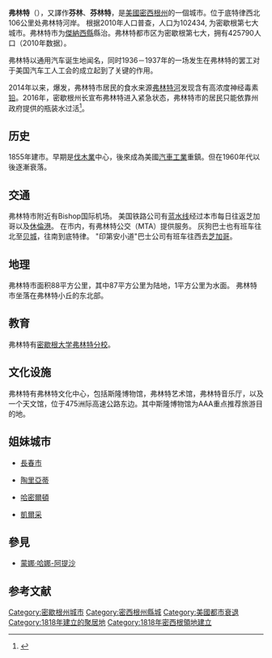 {{Infobox settlement
|official_name            = City of Flint
|settlement_type          = 市
|native_name              = Flint
|name                     = 弗林特
|nicknames = Vehicle City<br>Flint Town
|motto                    = Strong, Proud<ref>{{cite web|url=http://www.cityofflint.com/default_vs.asp|title=City of Flint, Michigan|publisher=City of Flint, Michigan|accessdate=August 25, 2012|archive-url=https://web.archive.org/web/20120901024644/http://www.cityofflint.com/default_vs.asp|archive-date=2012-09-01|dead-url=yes}}</ref> 
|image_skyline            = Flinttemplate connorcoyne.png
|imagesize                = 
|image_caption            =
|image_flag               = 
|flag_size                = 
|image_seal               = 
|seal_size                = 
|image_shield             = 
|shield_size              = 
|image_blank_emblem       = 
|blank_emblem_size        = 
|image_map                = Genesee_County_Michigan_Incorporated_and_Unincorporated_areas_Flint_Highlighted.svg
|mapsize                  = 
|map_caption              = 
|mapsize1                 = 
|map_caption1             = 
|subdivision_type         = 國家
|subdivision_name         =美國
|subdivision_type1        =州
|subdivision_name1        = [[密歇根州|密歇根州]]
|subdivision_type2        = 縣
|subdivision_name2        = [[傑納西縣_(密西根州)|傑納西縣]]
|subdivision_type3        = 
|subdivision_name3        = 
|subdivision_type4        = 
|subdivision_name4        = 
| government_type         = [[市長-議會制政府|市長-議會制政府]]
| governing_body          = 
*Flint City Council
*Receivership Transition Advisory Board
|leader_title            = 市長
|leader_name             = Karen Weaver
| leader_title1           = 
|established_title        = 聚居
|established_date         = 1819
|established_title2       = 建制
|established_date2        = 1855
|established_title3       = 
|established_date3        = 
|area_magnitude           = 1 E8
|area_footnotes           = <ref name="CenPopGazetteer2016">{{cite web|title=2017 U.S. Gazetteer Files|url=https://www2.census.gov/geo/docs/maps-data/data/gazetteer/2017_Gazetteer/2017_gaz_place_26.txt|publisher=United States Census Bureau|accessdate=Jan 3, 2019|archive-date=2019-04-27|archive-url=https://web.archive.org/web/20190427001840/https://www2.census.gov/geo/docs/maps-data/data/gazetteer/2017_Gazetteer/2017_gaz_place_26.txt|dead-url=no}}</ref>
|area_total_km2           = 88.34
|area_total_sq_mi         = 34.11
|area_land_km2            = 86.60
|area_land_sq_mi          = 33.44
|area_water_sq_mi         = 0.67
|area_water_percent       = 0.64
|area_urban_km2           = 
|area_urban_sq_mi         = 
|area_metro_km2           = 
|area_metro_sq_mi         = 
<!-- Population -->
|population_as_of         = 2010
|population_est           = 96448
|pop_est_as_of            = 2017
|population_footnotes     =
|population_total         = 102434
|population_density_km2   = 1113.66
|population_density_sq_mi = 2884.38
|population_rank          = 
|population_note          = 
|population_metro         = 415,376 
|population_density_metro_km2 = 
|population_density_metro_sq_mi = 
|population_urban         = 356,218
|population_demonym       = Flintstone<ref>{{cite press release |last=Moore |first=Kristin |date=December 1, 2015 |title=Mayor Karen Weaver Unveils 100 Day Plan |quote='With our legendary Flintstone spirit we will prevail.' |url=https://www.cityofflint.com/2015/12/01/mayor-karen-weaver-unveils-her-100-day-plan/ |location= |publisher=City of Flint, Michigan |agency= |access-date=2018-05-18 |archive-url=https://web.archive.org/web/20180413125246/https://www.cityofflint.com/2015/12/01/mayor-karen-weaver-unveils-her-100-day-plan/ |archive-date=2018-04-13 |dead-url=no}}</ref>
|timezone                 = [[北美東部時間|EST]]
|utc_offset               = -5
|timezone_DST             = EDT
|utc_offset_DST           = -4 
|coordinates              = {{coord|43|01|08|N|83|41|36|W|display=inline,title}}
|elevation_m              = 229
|elevation_ft             = 751
|postal_code_type         = 郵編
|postal_code              = 48501-48507, 48532
|area_code                = 810
|blank_name               = [[Federal_Information_Processing_Standard|FIPS編碼]]
|blank_info               = 26-29000
|blank1_name              = [[Geographic_Names_Information_System|GNIS]] ID
|blank1_info              = 0626170<ref name="GR3">{{cite web|url=http://geonames.usgs.gov|accessdate=2008-01-31|title=US Board on Geographic Names|publisher=[[United_States_Geological_Survey|United States Geological Survey]]|date=2007-10-25|archive-date=2012-02-26|archive-url=https://www.webcitation.org/65jET5cdV?url=http://geonames.usgs.gov/|dead-url=no}}</ref>
|website                  = {{URL|www.cityofflint.com}}
|footnotes                = 
|pop_est_footnotes =
|unit_pref = Imperial
|area_water_km2 = 1.74
}}
'''弗林特'''（{{lang-en|Flint}}），又譯作'''芬林'''、'''芬林特'''，是[[美國|美國]][[密西根州|密西根州]]的一個城市。位于底特律西北106公里处弗林特河岸。 根据2010年人口普查，人口为102434, 为密歇根第七大城市。弗林特市为[[傑納西縣_(密西根州)|傑納西縣]]縣治。弗林特都市区为密歇根第七大，拥有425790人口（2010年数据）。

弗林特以通用汽车诞生地闻名，同时1936－1937年的一场发生在弗林特的罢工对于美国汽车工人工会的成立起到了关键的作用。

2014年以来，{{en-link|弗林特水危机|Flint water crisis}}爆发，弗林特市居民的食水来源[[弗林特河|弗林特河]]发现含有高浓度神经毒素[[铅|铅]]。2016年，密歇根州长宣布弗林特进入紧急状态，弗林特市的居民只能依靠州政府提供的瓶装水过活<ref>{{Cite web |url=https://wknews.org/node/1700 |title=密歇根州正送赠清洁食水－但不是给断水两年的弗林特市 |accessdate=2018-11-15 |archive-date=2018-11-15 |archive-url=https://web.archive.org/web/20181115153626/https://wknews.org/node/1700 |dead-url=no }}</ref>。

==历史==
1855年建市。早期是[[伐木|伐木業]]中心，後來成為美國[[汽車工業|汽車工業]]重鎮。但在1960年代以後逐漸衰落。

==交通==
弗林特市附近有Bishop国际机场。 美国铁路公司有[[藍水號列車|蓝水线]]经过本市每日往返芝加哥以及[[休伦港_(密歇根州)|休倫港]]。 在市内，有弗林特公交（MTA）提供服务。 灰狗巴士也有班车往北至[[贝城_(密歇根州)|贝城]]，往南到底特律。 "印第安小道"巴士公司有班车往西去[[芝加哥|芝加哥]]。

==地理==
弗林特市面积88平方公里，其中87平方公里为陆地，1平方公里为水面。 弗林特市坐落在弗林特小丘的东北部。

<center>{{Weather box|width=auto
|location = 弗林特（{{link-en|弗林特Bishop 国际机场|Flint Bishop International Airport}}），1991–2020年正常值，1921年至今极端数据
|collapsed = Y
|single line = Y
|metric first = Y
| Jan high F = 29.9
| Feb high F = 32.8
| Mar high F = 43.3
| Apr high F = 56.7
| May high F = 68.9
| Jun high F = 78.2
| Jul high F = 82.1
| Aug high F = 79.9
| Sep high F = 73.1
| Oct high F = 60.1
| Nov high F = 46.6
| Dec high F = 34.9
| Jan low F = 16.0
| Feb low F = 16.7
| Mar low F = 25.1
| Apr low F = 35.3
| May low F = 46.0
| Jun low F = 55.9
| Jul low F = 59.7
| Aug low F = 58.3
| Sep low F = 50.4
| Oct low F = 40.3
| Nov low F = 31.0
| Dec low F = 22.5
<!--
“1. Location »”里选本站
“2. Product »”里选“Monthly summarized data”
“3. Options »”第一选项“Year range：”里填1991-2020，再选“Max temp”或者“Min temp”的默认后，再将结果贴入表格
-->
| Jan avg record high F = 52.1
| Feb avg record high F = 53.0
| Mar avg record high F = 68.1
| Apr avg record high F = 78.4
| May avg record high F = 86.2
| Jun avg record high F = 91.9
| Jul avg record high F = 92.7
| Aug avg record high F = 91.5
| Sep avg record high F = 88.4
| Oct avg record high F = 79.3
| Nov avg record high F = 66.0
| Dec avg record high F = 55.1
|year avg record high F = 94.8
| Jan avg record low F = −6.1
| Feb avg record low F = −4.4
| Mar avg record low F = 5.4
| Apr avg record low F = 21.4
| May avg record low F = 31.8
| Jun avg record low F = 41.4
| Jul avg record low F = 47.2
| Aug avg record low F = 46.1
| Sep avg record low F = 35.0
| Oct avg record low F = 25.9
| Nov avg record low F = 15.4
| Dec avg record low F = 3.5
|year avg record low F = −10.2
| Jan record high F = 65
| Feb record high F = 68
| Mar record high F = 86
| Apr record high F = 88
| May record high F = 93
| Jun record high F =104
| Jul record high F =108
| Aug record high F =103
| Sep record high F =100
| Oct record high F = 89
| Nov record high F = 80
| Dec record high F = 70

| Jan record low F = −25
| Feb record low F = −25
| Mar record low F = −16
| Apr record low F = 6
| May record low F = 22
| Jun record low F = 33
| Jul record low F = 40
| Aug record low F = 37
| Sep record low F = 26
| Oct record low F = 19
| Nov record low F = −7
| Dec record low F = −18
|precipitation colour = green
| Jan precipitation inch = 1.99
| Feb precipitation inch = 1.68
| Mar precipitation inch = 1.97
| Apr precipitation inch = 3.13
| May precipitation inch = 3.68
| Jun precipitation inch = 3.12
| Jul precipitation inch = 3.41
| Aug precipitation inch = 3.16
| Sep precipitation inch = 2.90
| Oct precipitation inch = 2.77
| Nov precipitation inch = 2.27
| Dec precipitation inch = 1.89
|year precipitation inch =31.97
| Jul snow inch = 0.0
| Aug snow inch = 0.0
| Sep snow inch = 0.0
| Oct snow inch = 0.3
| Nov snow inch = 3.3
| Dec snow inch =11.4
| Jan snow inch =15.1
| Feb snow inch =13.0
| Mar snow inch = 6.6
| Apr snow inch = 2.4
| May snow inch = 0.0
| Jun snow inch = 0.0
|year snow inch =52.1
|unit precipitation days = 0.01 in
|Jan precipitation days = 14.2
|Feb precipitation days = 10.9
|Mar precipitation days = 11.0
|Apr precipitation days = 12.7
|May precipitation days = 12.1
|Jun precipitation days = 10.8
|Jul precipitation days =  9.5
|Aug precipitation days = 10.0
|Sep precipitation days =  9.6
|Oct precipitation days = 11.8
|Nov precipitation days = 11.6
|Dec precipitation days = 13.8
|year precipitation days=138.0
|unit snow days = 0.1 in
|Jan snow days =13.3
|Feb snow days =10.7
|Mar snow days = 6.2
|Apr snow days = 2.4
|May snow days = 0.0
|Jun snow days = 0.0
|Jul snow days = 0.0
|Aug snow days = 0.0
|Sep snow days = 0.0
|Oct snow days = 0.3
|Nov snow days = 3.6
|Dec snow days =10.3
|year snow days=
|Jan humidity = 77
|Feb humidity = 75
|Mar humidity = 71
|Apr humidity = 66
|May humidity = 66
|Jun humidity = 69
|Jul humidity = 71
|Aug humidity = 75
|Sep humidity = 76
|Oct humidity = 74
|Nov humidity = 76
|Dec humidity = 79
|year humidity=
|source 1 = NOAA（1981–2010年相对湿度）<ref name="1991-2020 normals">{{cite web |format=pdf |url=https://www.ncei.noaa.gov/access/services/data/v1?dataset=normals-monthly-1991-2020&startDate=0001-01-01&endDate=9996-12-31&stations=USW00014826&format=pdf |publisher=National Oceanic and Atmospheric Administration |title=Summary of Monthly Normals 1991–2020 |access-date=2022-06-12 |dead-url=no |archive-date=2022-06-16 |archive-url=https://web.archive.org/web/20220616163239/https://www.ncei.noaa.gov/access/services/data/v1?dataset=normals-monthly-1991-2020&startDate=0001-01-01&endDate=9996-12-31&stations=USW00014826&format=pdf }}</ref><ref name="NWS White Lake, MI">{{cite web |url = https://www.weather.gov/wrh/climate?wfo=dtx |title = NOWData – NOAA Online Weather Data |publisher = [[National_Oceanic_and_Atmospheric_Administration|National Oceanic and Atmospheric Administration]] |accessdate = 2022-06-12 |dead-url = no |archive-date = 2022-06-21 |archive-url = https://web.archive.org/web/20220621235237/https://www.weather.gov/wrh/climate?wfo=dtx }}</ref><ref name="RH">{{cite web |url = https://www1.ncdc.noaa.gov/pub/data/lcd/annual/2018/01201813FNT.pdf |title = Local Climatological Data Annual Summary with Comparative Data for FLINT, MICHIGAN (KFNT) |publisher = National Oceanic and Atmospheric Administration |access-date = 2022-06-12 |page = 3 |archive-date = 2022-06-14 |archive-url = https://web.archive.org/web/20220614230208/https://www1.ncdc.noaa.gov/pub/data/lcd/annual/2018/01201813FNT.pdf }}</ref>
}}</center>

==教育==
弗林特有[[密歇根大学弗林特分校|密歇根大学弗林特分校]]。

==文化设施==
弗林特有弗林特文化中心，包括斯隆博物馆，弗林特艺术馆，弗林特音乐厅，以及一个天文馆，位于475洲际高速公路东边。其中斯隆博物馆为AAA重点推荐旅游目的地。

==姐妹城市==
* {{PRC}}[[長春市|長春市]]
* {{RUS}}[[陶里亞蒂|陶里亞蒂]]
* {{CAN}}[[哈密尔顿_(安大略)|哈密爾頓]]
* {{POL}}[[凱爾采|凱爾采]]

==參見==
* [[蒙娜·哈娜-阿提沙|蒙娜·哈娜-阿提沙]]

==参考文献==
{{Reflist}}
{{Michigan}}
{{DEFAULTSORT:Flint}}

[[Category:密歇根州城市|Category:密歇根州城市]]
[[Category:密西根州縣城|Category:密西根州縣城]]
[[Category:美國都市衰退|Category:美國都市衰退]]
[[Category:1818年建立的聚居地|Category:1818年建立的聚居地]]
[[Category:1818年密西根領地建立|Category:1818年密西根領地建立]]